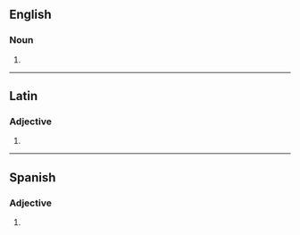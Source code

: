 {{also|oratórios|Oratórios}}
==English==

===Noun===
{{head|en|noun form}}

# {{plural of|oratorio|lang=en}}

----

==Latin==

===Adjective===
{{la-adj-form|ōrātōriōs}}

# {{inflection of|ōrātōrius||acc|m|p|lang=la}}

----

==Spanish==

===Adjective===
{{head|es|adjective form}}

# {{es-adj form of|oratorio|m|pl}}